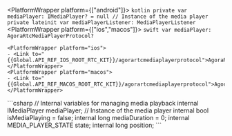 <PlatformWrapper platform={["android"]}>
    ```kotlin
    private var mediaPlayer: IMediaPlayer? = null // Instance of the media player
    private lateinit var mediaPlayerListener: MediaPlayerListener
    ```
</PlatformWrapper>
<PlatformWrapper platform={["ios","macos"]}>
    ```swift
    var mediaPlayer: AgoraRtcMediaPlayerProtocol?
    ```

    <PlatformWrapper platform="ios">
    - <Link to="{{Global.API_REF_IOS_ROOT_RTC_KIT}}/agorartcmediaplayerprotocol">AgoraRtcMediaPlayerProtocol</Link>
    </PlatformWrapper>
    <PlatformWrapper platform="macos">
    - <Link to="{{Global.API_REF_MACOS_ROOT_RTC_KIT}}/agorartcmediaplayerprotocol">AgoraRtcMediaPlayerProtocol</Link>
    </PlatformWrapper>
</PlatformWrapper>
<PlatformWrapper platform="unity">
    ```csharp
    // Internal variables for managing media playback
    internal IMediaPlayer mediaPlayer; // Instance of the media player
    internal bool isMediaPlaying = false;
    internal long mediaDuration = 0;
    internal MEDIA_PLAYER_STATE state;
    internal long position;
    ```
</PlatformWrapper>